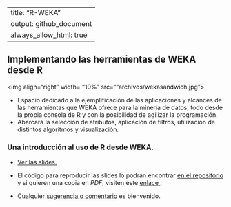 
---
title: "R-WEKA"
output: github_document
always_allow_html: true
---

## Implementando las herramientas de WEKA desde R

<img align="right" width= "10%" src=""archivos/wekasandwich.jpg">

- Espacio dedicado a la ejemplificación de las aplicaciones y alcances de las herramientas que WEKA ofrece para la minería de datos, todo  desde la  propia consola de R y con la posibilidad de agilizar la programación. 
- Abarcará la selección de atributos, aplicación de filtros, utilización de  distintos algoritmos y visualización.

### Una introducción al uso de R desde WEKA.

- <a href="https://nahuelbargas.github.io/R-WEKA/inicio.html">Ver las slides. </a>

- El código para reproducir las slides lo podrán encontrar <a href="https://nahuelbargas.github.io/R-WEKA/inicio.Rmd"> en el repositorio </a> y si quieren una copia en *PDF*, visiten éste <a href="https://nahuelbargas.github.io/R-WEKA/RyWeka-Slides.pdf"> enlace </a> .
 
- Cualquier <a href="mailto:nahuelbargas@hotmail.com">sugerencia o comentario</a>  es bienvenido.
 